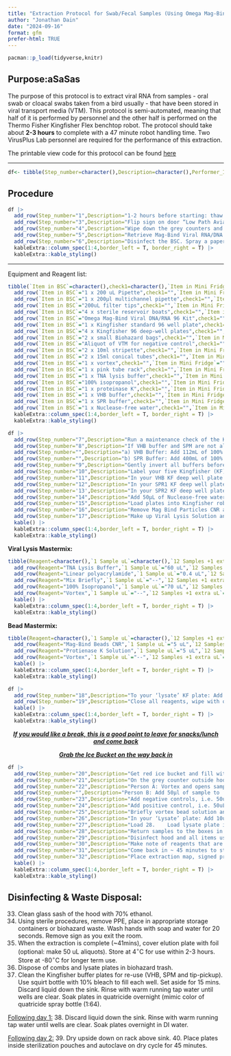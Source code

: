 ```yaml
---
title: "Extraction Protocol for Swab/Fecal Samples (Using Omega Mag-Bind® Viral RNA/DNA Kit)"
author: "Jonathan Dain"
date: "2024-09-16"
format: gfm
prefer-html: TRUE
---
```


```r

pacman::p_load(tidyverse,knitr)
```

## Purpose:aSaSas

The purpose of this protocol is to extract viral RNA from samples - oral swab or cloacal swabs taken from a bird usually - that have been stored in viral transport media (VTM). This protocol is semi-automated, meaning that half of it is performed by personnel and the other half is performed on the Thermo Fisher Kingfisher Flex benchtop robot. The protocol should take about **2-3 hours** to complete with a 47 minute robot handling time. Two VirusPlus Lab personnel are required for the performance of this extraction.

The printable view code for this protocol can be found [here](https://jonathan-dain-42.github.io/VirusPlusLab_Protocols/Viral_RNA_DNA_Extraction_Protocol/Viral_RNA_DNA_Extraction_protocol.html)

------------------------------------------------------------------------

```r
df<- tibble(Step_number=character(),Description=character(),Performer_Initials=character(),Reviewer_Initials=character())
```

## Procedure

```r
df |> 
  add_row(Step_number="1",Description="1-2 hours before starting: thaw samples in orange rack on counter (benchtop thaw). Samples are from the field, so handle with universal precautions. Print out extraction plate map.",Performer_Initials="",Reviewer_Initials="") |> add_row(Step_number="2",Description="15 minutes before starting: turn on the blower of the biosafety cabinet (BSC). Remember to place samples in mini-fridge after thaw to keep cool. Treat the hood with RNase Zap as well as the bench space labeled RNAse Free.",Performer_Initials="",Reviewer_Initials="") |> 
  add_row(Step_number="3",Description="Flip sign on door “Low Path Avian Influenza work in progress”. Put on PPE for BSL2+ work: gloves x 2, Tyvek, booties, goggles",Performer_Initials="",Reviewer_Initials="") |> 
  add_row(Step_number="4",Description="Wipe down the grey counters and Kingfisher robot with RNase Zap to remove enzymes common on surfaces that degrade RNA. Additionally wipe with Quartricide.",Performer_Initials="",Reviewer_Initials="") |> 
  add_row(Step_number="5",Description="Retrieve Mag-Bind Viral RNA/DNA Kit from shelf. Use currently open kit before opening new kit. It should be labeled as 'current kit'",Performer_Initials="",Reviewer_Initials="") |> 
  add_row(Step_number="6",Description="Disinfect the BSC. Spray a paper towel with quatricide and wipe all reagents, pipettes, tip boxes and equipment before placing inside BSC, see table on next page for list of reagents:",Performer_Initials="",Reviewer_Initials="") |> kable() |> 
  kableExtra::column_spec(1:4,border_left = T, border_right = T) |> 
  kableExtra::kable_styling()

```

------------------------------------------------------------------------

Equipment and Reagent list:

```r
tibble(`Item in BSC`=character(),check1=character(),`Item in Mini Fridge`=character(),check2=character()) |> 
  add_row(`Item in BSC`="1 x 200 uL Pipette",check1="",`Item in Mini Fridge`="Linear polyacrylamide",check2="") |> 
  add_row(`Item in BSC`="1 x 200µl multichannel pipette",check1="",`Item in Mini Fridge`="Mag-bind Beads CNR",check2="") |> 
  add_row(`Item in BSC`="200uL filter tips",check1="",`Item in Mini Fridge`="VTM aliquotes",check2="") |> 
  add_row(`Item in BSC`="4 x sterile reservoir boats",check1="",`Item in Mini Fridge`="Postive Control",check2="") |> 
  add_row(`Item in BSC`="Omega Mag-Bind Viral DNA/RNA 96 Kit",check1="",`Item in Mini Fridge`="",check2="") |> 
  add_row(`Item in BSC`="1 x Kingfisher standard 96 well plate",check1="",`Item in Mini Fridge`="",check2="") |> 
  add_row(`Item in BSC`="4 x Kingfisher 96 deep-well plates",check1="",`Item in Mini Fridge`="",check2="") |> 
  add_row(`Item in BSC`="2 x small Biohazard bags",check1="",`Item in Mini Fridge`="",check2="") |> 
  add_row(`Item in BSC`="Aliquot of VTM for negative control",check1="",`Item in Mini Fridge`="",check2="") |> 
  add_row(`Item in BSC`="2 x 10ml stripette",check1="",`Item in Mini Fridge`="",check2="") |> 
  add_row(`Item in BSC`="2 x 15ml conical tubes",check1="",`Item in Mini Fridge`="",check2="") |> 
  add_row(`Item in BSC`="1 x vortex",check1="",`Item in Mini Fridge`="",check2="") |> 
  add_row(`Item in BSC`="1 x pink tube rack",check1="",`Item in Mini Fridge`="",check2="") |> 
  add_row(`Item in BSC`="1 x TNA lysis buffer",check1="",`Item in Mini Fridge`="",check2="") |> 
  add_row(`Item in BSC`="100% isopropanol",check1="",`Item in Mini Fridge`="",check2="") |> 
  add_row(`Item in BSC`="1 x proteinase K",check1="",`Item in Mini Fridge`="",check2="") |> 
  add_row(`Item in BSC`="1 x VHB buffer",check1="",`Item in Mini Fridge`="",check2="") |> 
  add_row(`Item in BSC`="1 x SPR buffer",check1="",`Item in Mini Fridge`="",check2="") |> 
  add_row(`Item in BSC`="1 x Nuclease-free water",check1="",`Item in Mini Fridge`="",check2="") |> kable() |> 
  kableExtra::column_spec(1:4,border_left = T, border_right = T) |> 
  kableExtra::kable_styling()


```

```r
df |> 
  add_row(Step_number="7",Description="Run a maintenance check of the Kingfisher robot. Use -> arrow to navigate to maintenance tab (spanner icon), scroll down to maintenance checks (spanner & list icon). Select “Check_96dw_tips” program and start. Load the tip comb and ‘Tip Pickup’ plate",Performer_Initials="",Reviewer_Initials="") |> 
  add_row(Step_number="8",Description="If VHB buffer and SPM are not already prepared make up VHB Buffer and SPM Buffer (first-time use only) and store at room temp. See Below:",Performer_Initials="",Reviewer_Initials="") |> 
  add_row(Step_number="",Description="a) VHB Buffer: Add 112mL of 100% ethanol (this is the high salt wash buffer). Use Serological Pipette tip to transfer 100% ethanol. Please 'X' the performer box if this step is not needed.",Performer_Initials="",Reviewer_Initials="") |> 
  add_row(Step_number="",Description="b) SPR Buffer: Add 400mL of 100% ethanol (this is the low salt wash buffer). Use Serological Pipette tip to transfer 100% ethanol. Please 'X' the performer box if this step is not needed.",Performer_Initials="",Reviewer_Initials="") |> 
  add_row(Step_number="9",Description="Gently invert all buffers before use. Use reservoirs for loading the multichannel pipette.",Performer_Initials="",Reviewer_Initials="") |> 
  add_row(Step_number="10",Description="Label your five Kingfisher (KF) deep well plate the following: ‘VHB’, ‘SPR1’, ‘SPR2’ and ‘Lysate’. Label your single standard 96 well plate 'RNA-DNA_YYYYMMDD'.",Performer_Initials="",Reviewer_Initials="") |> 
  add_row(Step_number="11",Description="In your VHB KF deep well plate: Add 200μL of VHB buffer to each well. Use the multi-channel P200 pipette.",Performer_Initials="",Reviewer_Initials="") |> 
  add_row(Step_number="12",Description="In your SPR1 KF deep well plate: Add 200μL of SPR buffer to each well. Use the multi-channel P200 pipette.",Performer_Initials="",Reviewer_Initials="") |> 
  add_row(Step_number='13',Description="In your SPR2 KF deep well plate: Add 200μL of SPR buffer to each well. Use the multi-channel P200 pipette.",Performer_Initials="",Reviewer_Initials="") |> 
  add_row(Step_number="14",Description="Add 50μL of Nuclease-free water to each well except H12 in the “RNA-DNA_YYYYMMDD” plate. This plate will be kept for qPCR and sequencing. Use the multichannel P200 pipette.",Performer_Initials="",Reviewer_Initials="") |> 
  add_row(Step_number="15",Description="Load plates into Kingfisher robot. Select “ViralRNA_DNA” program. When prompted load each plate and a new tip comb into the loading stage of carousel. Use the same tip pickup plate as when performing step 9, the maintenance check. The Lysis plate will be missing, close KF door and continue with next steps.",Performer_Initials="",Reviewer_Initials="") |> 
  add_row(Step_number="16",Description="Remove Mag Bind Particles CNR and linear acrylamide from fridge, and vortex only the Mag bind particles for 2 mins (to reduce clumping). Do not vortex the linear acrylamide.",Performer_Initials="",Reviewer_Initials="") |> 
  add_row(Step_number="17",Description="Make up Viral Lysis Solution and Beads in a 15ml conical and 2mL eppendorf tube respectively using volumes for 1 full plate. See table below for reagent volumes.",Performer_Initials="",Reviewer_Initials="") |> 
  kable() |> 
  kableExtra::column_spec(1:4,border_left = T, border_right = T) |> 
  kableExtra::kable_styling()
```

**Viral Lysis Mastermix:**

```r
tibble(Reagent=character(),`1 Sample uL`=character(),`12 Samples +1 extra uL`=character(),`48 Samples +8 extra uL`=character(),`96 Samples +16 extra uL`=character()) |> 
  add_row(Reagent="TNA Lysis Buffer",`1 Sample uL`="60 uL",`12 Samples +1 extra uL`="780 uL",`48 Samples +8 extra uL`="3.36ml",`96 Samples +16 extra uL`="6.72 mL") |> 
  add_row(Reagent="Linear polyacrylamide",`1 Sample uL`="0.4 uL",`12 Samples +1 extra uL`="5.2 uL",`48 Samples +8 extra uL`="22 uL",`96 Samples +16 extra uL`="44.8 uL") |> 
  add_row(Reagent="Mix Briefly",`1 Sample uL`="--",`12 Samples +1 extra uL`="--",`48 Samples +8 extra uL`="--",`96 Samples +16 extra uL`="--") |> 
  add_row(Reagent="100% Isopropanol",`1 Sample uL`="70 uL",`12 Samples +1 extra uL`="910 uL",`48 Samples +8 extra uL`="3.92 mL",`96 Samples +16 extra uL`="7.84 mL") |> 
  add_row(Reagent="Vortex",`1 Sample uL`="--",`12 Samples +1 extra uL`="--",`48 Samples +8 extra uL`="--",`96 Samples +16 extra uL`="--") |> 
  kable() |> 
  kableExtra::column_spec(1:4,border_left = T, border_right = T) |> 
  kableExtra::kable_styling()
```

\pagebreak

**Bead Mastermix:**

```r
tibble(Reagent=character(),`1 Sample uL`=character(),`12 Samples +1 extra uL`=character(),`48 Samples +8 extra uL`=character(),`96 Samples +16 extra uL`=character()) |> 
  add_row(Reagent="Mag-Bind Beads CNR",`1 Sample uL`="5 uL",`12 Samples +1 extra uL`="65 uL",`48 Samples +8 extra uL`="260 uL",`96 Samples +16 extra uL`="520 uL") |> 
  add_row(Reagent="Protienase K Solution",`1 Sample uL`="5 uL",`12 Samples +1 extra uL`="65 uL",`48 Samples +8 extra uL`="260 uL",`96 Samples +16 extra uL`="520 uL") |> 
  add_row(Reagent="Vortex",`1 Sample uL`="--",`12 Samples +1 extra uL`="--",`48 Samples +8 extra uL`="--",`96 Samples +16 extra uL`="--") |> 
  kable() |> 
  kableExtra::column_spec(1:4,border_left = T, border_right = T) |> 
  kableExtra::kable_styling()
```

```r
df |> 
  add_row(Step_number="18",Description="To your ‘lysate’ KF plate: Add 130.4uL viral lysis mastermix to each well using the P200 multichannel pipette with 200uL filter tips. Pour your viral lysis mastermix into a reservoir for pipette loading",Performer_Initials="",Reviewer_Initials="") |> 
  add_row(Step_number="19",Description="Close all reagents, wipe with quatricide and remove from the hood (to prevent contamination).",Performer_Initials="",Reviewer_Initials="") |> 
  kable() |> 
  kableExtra::column_spec(1:4,border_left = T, border_right = T) |> 
  kableExtra::kable_styling()
```

<center>

[***If you would like a break, this is a good point to leave for snacks/lunch and come back***]{.underline}

[***Grab the Ice Bucket on the way back in***]{.underline}

</center>

```r
df |> 
  add_row(Step_number="20",Description="Get red ice bucket and fill with ice. To avoid RNA degradation, samples are kept on ice inside the BSC.", Performer_Initials="",Reviewer_Initials="") |> 
  add_row(Step_number="21",Description="On the grey counter outside hood, arrange 22 thawed samples in two rows of 11 in ice bucket. Place the samples lying upright on top of the ice. Place remaining samples back in small fridge for the time being.",Performer_Initials="",Reviewer_Initials="") |> 
  add_row(Step_number="22",Description="Person A: Vortex and opens sample tube with a quatricide sprayed paper towel. Dispose of paper towel after each row of samples, or as needed to maintain sterile procedure.",Performer_Initials="",Reviewer_Initials="") |> 
  add_row(Step_number="",Description="Person B: Add 50µl of sample to ‘Lysate’ plate. (Place pipette tip under the surface of lysis solution to prevent aerosolization). Use a fresh P200 tip for each sample.",Performer_Initials="",Reviewer_Initials="") |> 
  add_row(Step_number="23",Description="Add negative controls, i.e. 50uL VTM (or PBS) into column ‘12’ for 6 rows (A through F). Leftover is discarded after plate is finished.",Performer_Initials="",Reviewer_Initials="") |> 
  add_row(Step_number="24",Description="Add positive control, i.e. 50uL positive control (PR8 virus) into column ‘G12’ of last row. Leave well H12 blank (to add qPCR control at a later stage).",Performer_Initials="",Reviewer_Initials="") |> 
  add_row(Step_number="25",Description="Briefly vortex bead solution and pipette into an 8-tube PCR strip (130uL each tube).",Performer_Initials="",Reviewer_Initials="") |> 
  add_row(Step_number="26",Description="In your ‘Lysate’ plate: Add 10uL of bead solution to each well. Use the multi-channel P20 pipette with PDF30ST pipette tips. Mix by pipetting up and down twice.",Performer_Initials="",Reviewer_Initials="") |> 
  add_row(Step_number="27",Description="Load 28.	Load lysate plate into KF robot. Press ‘Start’ button to initiate the cycle. Note any changes/notes on the extraction plate maps.",Reviewer_Initials="",Performer_Initials="") |> 
  add_row(Step_number="28",Description="Return samples to the boxes in -80. Mark each sample with a slash on lid using a sharpie to indicate a freeze/thaw.",Performer_Initials="",Reviewer_Initials="") |> 
  add_row(Step_number="29",Description="Disinfect hood and all items used during extraction with quatricide. Leave blower on for 15 minutes after the hood has been cleaned out.",Performer_Initials="",Reviewer_Initials="") |> 
  add_row(Step_number="30",Description="Make note of reagents that are low or if we need to order more. Submit requests to Quartzy.",Performer_Initials="",Reviewer_Initials="") |> 
  add_row(Step_number="31",Description="Come back in ~ 45 minutes to store extracted RNA plate in -80 freezer.",Performer_Initials="",Reviewer_Initials="") |> 
  add_row(Step_number="32",Description="Place extraction map, signed protocl, and any notes in the 'extraction map' binder in 3200 lab space",Performer_Initials="",Reviewer_Initials="") |> 
  kable() |> 
  kableExtra::column_spec(1:4,border_left = T, border_right = T) |> 
  kableExtra::kable_styling()
```

## Disinfecting & Waste Disposal:

33. Clean glass sash of the hood with 70% ethanol.
34. Using sterile procedures, remove PPE, place in appropriate storage containers or biohazard waste. Wash hands with soap and water for 20 seconds. Remove sign as you exit the room.\
35. When the extraction is complete (\~41mins), cover elution plate with foil (optional: make 50 uL aliquots). Store at 4$^\circ$C for use within 2-3 hours. Store at -80$^\circ$C for longer term use.\
36. Dispose of combs and lysate plates in biohazard trash.\
37. Clean the Kingfisher buffer plates for re-use (VHB, SPM and tip-pickup). Use squirt bottle with 10% bleach to fill each well. Set aside for 15 mins. Discard liquid down the sink. Rinse with warm running tap water until wells are clear. Soak plates in quatricide overnight (mimic color of quatricide spray bottle (1:64).

[Following day 1:]{.underline} 38. Discard liquid down the sink. Rinse with warm running tap water until wells are clear. Soak plates overnight in DI water.

[Following day 2:]{.underline} 39. Dry upside down on rack above sink. 40. Place plates inside sterilization pouches and autoclave on dry cycle for 45 minutes.
